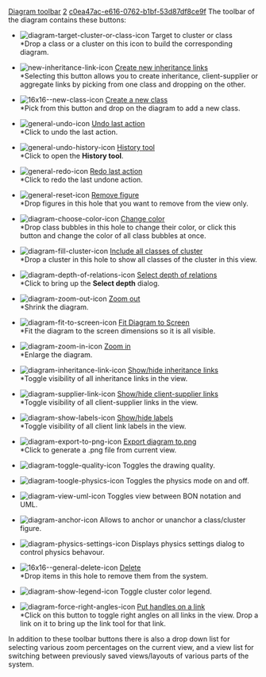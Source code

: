 [[Property:title|Diagram toolbar]]
[[Property:weight|2]]
[[Property:uuid|c0ea47ac-e616-0762-b1bf-53d87df8ce9f]]
The toolbar of the diagram contains these buttons:
*   [[Image:diagram-target-cluster-or-class-icon]] Target to cluster or class <br/>
**Drop a class or a cluster on this icon to build the corresponding diagram. 

*   [[Image:new-inheritance-link-icon]]  [[Creating inheritance links|Create new inheritance links]]  <br/>
**Selecting this button allows you to create inheritance, client-supplier or aggregate links by picking from one class and dropping on the other. 

*   [[Image:16x16--new-class-icon]]  [[Creating a new class|Create a new class]]  <br/>
**Pick from this button and drop on the diagram to add a new class. 

*   [[Image:general-undo-icon]]  [[Undoing and redoing|Undo last action]]  <br/>
**Click to undo the last action. 

*   [[Image:general-undo-history-icon]]  [[Undoing and redoing|History tool]]  <br/>
**Click to open the '''History tool'''. 

*   [[Image:general-redo-icon]]  [[Undoing and redoing|Redo last action]]  <br/>
**Click to redo the last undone action. 

*   [[Image:general-reset-icon]]  [[Removing items from a view|Remove figure]]  <br/>
**Drop figures in this hole that you want to remove from the view only. 

*   [[Image:diagram-choose-color-icon]]  [[Changing colors of classes|Change color]]  <br/>
**Drop class bubbles in this hole to change their color, or click this button and change the color of all class bubbles at once. 

*   [[Image:diagram-fill-cluster-icon]]  [[Retrieving all classes into a cluster|Include all classes of cluster]]  <br/>
**Drop a cluster in this hole to show all classes of the cluster in this view. 

*   [[Image:diagram-depth-of-relations-icon]]  [[Changing system exploration depth|Select depth of relations]]  <br/>
**Click to bring up the '''Select depth''' dialog. 

*   [[Image:diagram-zoom-out-icon]]  [[Zooming a diagram|Zoom out]]  <br/>
**Shrink the diagram. 

*   [[Image:diagram-fit-to-screen-icon]]  [[Zooming a diagram|Fit Diagram to Screen]]  <br/>
**Fit the diagram to the screen dimensions so it is all visible. 

*   [[Image:diagram-zoom-in-icon]]  [[Zooming a diagram|Zoom in]]  <br/>
**Enlarge the diagram. 

*   [[Image:diagram-inheritance-link-icon]]  [[Showing or hiding links and labels|Show/hide inheritance links]]  <br/>
**Toggle visibility of all inheritance links in the view. 

*   [[Image:diagram-supplier-link-icon]]  [[Showing or hiding links and labels|Show/hide client-supplier links]]  <br/>
**Toggle visibility of all client-supplier links in the view. 

*   [[Image:diagram-show-labels-icon]]  [[Showing or hiding links and labels|Show/hide labels]]  <br/>
**Toggle visibility of all client link labels in the view. 

*   [[Image:diagram-export-to-png-icon]]  [[Exporting a diagram to PNG image file|Export diagram to.png]]  <br/>
**Click to generate a .png file from current view. 

*   [[Image:diagram-toggle-quality-icon]]  Toggles the drawing quality. 

*   [[Image:diagram-toogle-physics-icon]]  Toggles the physics mode on and off. 

*   [[Image:diagram-view-uml-icon]]  Toggles view between BON notation and UML. 

*   [[Image:diagram-anchor-icon]]  Allows to anchor or unanchor a class/cluster figure. 

*   [[Image:diagram-physics-settings-icon]]  Displays physics settings dialog to control physics behavour. 

*   [[Image:16x16--general-delete-icon]]  [[Deleting items|Delete]]  <br/>
**Drop items in this hole to remove them from the system. 

*   [[Image:diagram-show-legend-icon]]  Toggle cluster color legend. 

*   [[Image:diagram-force-right-angles-icon]]  [[Using the link tool|Put handles on a link]]  <br/>
**Click on this button to toggle right angles on all links in the view. Drop a link on it to bring up the link tool for that link. 

In addition to these toolbar buttons there is also a drop down list for selecting various zoom percentages on the current view, and a view list for switching between previously saved views/layouts of various parts of the system. 



